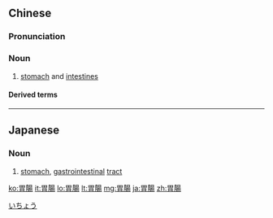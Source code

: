 {{also|胃肠}}
==Chinese==
{{zh-forms|s=胃肠}}

===Pronunciation===
{{zh-pron
|m=wèicháng
|c=wai6 coeng4
|h=pfs=vi-chhòng
|mn=qz:ui-tn̂g/tw,xm,zz:ūi-tn̂g
|cat=n
}}

===Noun===
{{zh-noun}}

# [[stomach]] and [[intestines]]

====Derived terms====
{{zh-der|胃腸炎|胃腸科}}

{{zh-cat|Anatomy}}

----

==Japanese==
{{ja-kanjitab|い|ちょう|yomi=on}}

===Noun===
{{ja-noun|いちょう}}

# [[stomach]], [[gastrointestinal]] [[tract]]
[[Category:ja:Anatomy|いちょう]]

[[ko:胃腸]]
[[it:胃腸]]
[[lo:胃腸]]
[[lt:胃腸]]
[[mg:胃腸]]
[[ja:胃腸]]
[[zh:胃腸]]